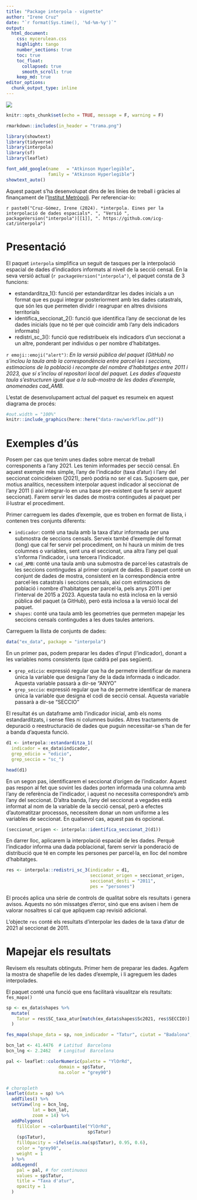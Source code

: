 ```yaml
---
title: "Package interpola - vignette"
author: "Irene Cruz"
date: "`r format(Sys.time(), '%d-%m-%y')`"
output: 
  html_document: 
    css: mycerulean.css
    highlight: tango
    number_sections: true
    toc: true
    toc_float:
      collapsed: true
      smooth_scroll: true
    keep_md: true
editor_options: 
  chunk_output_type: inline
---
```


![](trama.png)

```r
knitr::opts_chunk$set(echo = TRUE, message = F, warning = F)
```

```r
rmarkdown::includes(in_header = "trama.png")
```

```r
library(showtext)
library(tidyverse)
library(interpola)
library(sf)
library(leaflet)
```


```r
font_add_google(name   = "Atkinson Hyperlegible", 
                family = "Atkinson Hyperlegible")
showtext_auto()
```

Aquest paquet s'ha desenvolupat dins de les línies de treball i gràcies al finançament de l'[Institut Metròpoli](institutmetropoli.cat). Per referenciar-lo:

`r paste0("Cruz-Gómez, Irene (2024). *interpola. Eines per la interpolació de dades espacials*. ", "Versió ", packageVersion("interpola")[[1]], ". https://github.com/icg-cat/interpola")`

# Presentació

El paquet `interpola` simplifica un seguit de tasques per la interpolació espacial de dades d'indicadors informats al nivell de la secció censal. En la seva versió actual (`r packageVersion("interpola")`, el paquet consta de 3 funcions:

* estandarditza_1(): funció per estandarditzar les dades inicials a un format que es pugui integrar posteriorment amb les dades catastrals, que són les que permeten dividir i reagrupar en altres divisions territorials
* identifica_seccionat_2(): funció que identifica l'any de seccionat de les dades inicials (que no té per què coincidir amb l'any dels indicadors informats)
* redistri_sc_3(): funció que redistribueix els indicadors d'un seccionat a un altre, ponderant per individus o per nombre d'habitatges. 

`r emoji::emoji("alert")`: *En la versió pública del paquet (GitHub) no s'inclou la taula amb la correspondència entre parcel·les i seccions, estimacions de la població i recompte del nombre d'habitatges entre 2011 i 2023, que sí s'inclou al repositori local del paquet. Les dades d'aquesta taula s'estructuren igual que a la sub-mostra de les dades d'exemple, anomenades cad_AMB.* 

L'estat de desenvolupament actual del paquet es resumeix en aquest diagrama de procés: 

```r
#out.width = "100%"
knitr::include_graphics(here::here("data-raw/workflow.pdf"))
```


# Exemples d'ús

Posem per cas que tenim unes dades sobre mercat de treball corresponents a l'any 2021. Les tenim informades per secció censal. En aquest exemple més simple, l'any de l'indicador (taxa d'atur) i l'any del seccionat coincideixen (2021), però podria no ser el cas. Suposem que, per motius analítics, necessitem interpolar aquest indicador al seccionat de l'any 2011 (i així integrar-lo en una base pre-existent que fa servir aquest seccionat). Farem servir les dades de mostra contingudes al paquet per il·lustrar el procediment. 

Primer carreguem les dades d'exemple, que es troben en format de llista, i contenen tres conjunts diferents: 

* `indicador`: conté una taula amb la taxa d'atur informada per una submostra de seccions censals. Serveix també d'exemple del format (long) que cal fer servir pel procediment, on hi haurà un mínim de tres columnes o variables, sent una el seccionat, una altra l'any pel qual s'informa l'indicador, i una tercera l'indicador. 
* `cad_AMB`: conté una taula amb una submostra de parcel·les catastrals de les seccions contingudes al primer conjunt de dades. El paquet conté un conjunt de dades de mostra, consistent en la correspondència entre parcel·les catastrals i seccions censals, així com estimacions de població i nombre d'habitatges per parcel·la, pels anys 2011 i per l'interval de 2015 a 2023. Aquesta taula no està inclosa en la versió pública del paquet (a GitHub), però està inclosa a la versió local del paquet. 
* `shapes`: conté una taula amb les geometries que permeten mapejar les seccions censals contingudes a les dues taules anteriors. 

Carreguem la llista de conjunts de dades:
```r
data("ex_data", package = "interpola")
```

En un primer pas, podem preparar les dades d'input (l'indicador), donant a les variables noms consistents (que caldrà pel pas següent). 

* `grep_edicio`: expressió regular que ha de permetre identificar de manera única la variable que designa l'any de la dada informada o indicador. Aquesta variable passarà a dir-se "ANYO"
* `grep_seccio`: expressió regular que ha de permetre identificar de manera única la variable que designa el codi de secció censal. Aquesta variable passarà a dir-se "SECCIO"

El resultat és un dataframe amb l'indicador inicial, amb els noms estandarditzats, i sense files ni columnes buides. Altres tractaments de depuració o reestructuració de dades que puguin necessitar-se s'han de fer a banda d'aquesta funció. 

```r
d1 <- interpola::estandarditza_1(
  indicador = ex_data$indicador, 
  grep_edicio = "edicio", 
  grep_seccio = "sc_")

head(d1)
```


En un segon pas, identificarem el seccionat d'origen de l'indicador. Aquest pas respon al fet que sovint les dades porten informada una columna amb l'any de referència de l'indicador, i aquest no necessita correspondre's amb l'any del seccionat. D'altra banda, l'any del seccionat a vegades està informat al nom de la variable de la secció censal, però a efectes d'automatitzar processos, necessitem donar un nom uniforme a les variables de seccionat. En qualsevol cas, aquest pas és opcional. 

```r
(seccionat_origen <- interpola::identifica_seccionat_2(d1))
```

En darrer lloc, aplicarem la interpolació espacial de les dades. Perquè l'indicador informa una dada poblacional, farem servir la ponderació de distribució que té en compte les persones per parcel·la, en lloc del nombre d'habitatges. 

```r
res <- interpola::redistri_sc_3(indicador = d1, 
                                seccionat_origen = seccionat_origen, 
                                seccionat_desti = "2011", 
                                pes = "persones")
```

El procés aplica una sèrie de controls de qualitat sobre els resultats i genera avisos. Aquests no són missatges d'error, sinó que ens avisen i hem de valorar nosaltres si cal que apliquem cap revisió adicional. 

L'objecte `res` conté els resultats d'interpolar les dades de la taxa d'atur de 2021 al seccionat de 2011. 

# Mapejar els resultats

Revisem els resultats obtinguts. Primer hem de preparar les dades. Agafem la mostra de shapefile de les dades d'exemple, i li agreguem les dades interpolades. 

El paquet conté una funció que ens facilitarà visualitzar els resultats: `fes_mapa()`
```r
sp <- ex_data$shapes %>% 
  mutate(
    Tatur = res$SC_taxa_atur[match(ex_data$shapes$Sc2021, res$SECCIO)]
  )
```


```r
fes_mapa(shape_data = sp, nom_indicador = "Tatur", ciutat = "Badalona", focus = 14)
```


```r
bcn_lat <- 41.4476  # Latitud  Barcelona
bcn_lng <- 2.2462   # Longitud  Barcelona

pal <- leaflet::colorNumeric(palette = "YlOrRd",
                    domain = sp$Tatur,
                    na.color = "grey90")


# choropleth
leaflet(data = sp) %>%
  addTiles() %>%
  setView(lng = bcn_lng, 
          lat = bcn_lat, 
          zoom = 14) %>%  
  addPolygons(
    fillColor = ~colorQuantile("YlOrRd",
                               sp$Tatur)
    (sp$Tatur),
    fillOpacity = ~ifelse(is.na(sp$Tatur), 0.95, 0.6),
    color = "grey90",
    weight = 1
  ) %>%
  addLegend(
    pal = pal, # for continuous
    values = sp$Tatur,
    title = "Taxa d'atur",
    opacity = 1
  )

```



